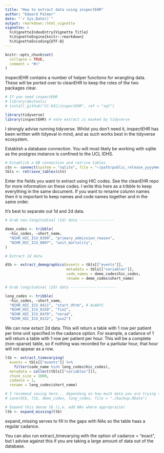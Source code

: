 ```yaml
---
title: "How to extract data using inspectEHR"
author: "Edward Palmer"
date: "`r Sys.Date()`"
output: rmarkdown::html_vignette
vignette: >
  %\VignetteIndexEntry{Vignette Title}
  %\VignetteEngine{knitr::rmarkdown}
  %\VignetteEncoding{UTF-8}
---
```


```r
knitr::opts_chunk$set(
  collapse = TRUE,
  comment = "#>"
)
```

inspectEHR contains a number of helper functions for wrangling data. These will be ported over to cleanEHR to keep the roles of the two packages clear.

```r
# If you need inspectEHR
# library(devtools)
# install_github("CC-HIC/inspectEHR", ref = "sql")

library(tidyverse)
library(inspectEHR) # note extract is masked by tidyverse
```

I strongly advise running tidyverse. Whilst you don't need it, inspectEHR has been written with tidyeval in mind, and as such works best in the tidyverse ecosystem.

Establish a database connection. You will most likely be working with sqlite as the postgres instance is confined to the UCL IDHS.

```r
# Establish a DB connection and retrive tables
ctn <- connect(system = "sqlite", file = "~/path/public_release_yyyymmdd.sqlite3")
tbls <- retrieve_tables(ctn)
```

Enter the fields you want to extract using HIC codes. See the cleanEHR repo for more information on these codes. I write this here as a tribble to keep everything in the same document. If you want to rename column names then it is important to keep names and code names together and in the same order.

It's best to separate out 1d and 2d data.

```r
# Grab non-longitudinal (1d) data ----------------

demo_codes <- tribble(
  ~hic_codes, ~short_name,
  "NIHR_HIC_ICU_0399", "primary_admission_reason",
  "NIHR_HIC_ICU_0097", "unit_mortality",
)

# Extract 1d data

dtb <- extract_demographics(events = tbls[["events"]],
                            metadata = tbls[["variables"]],
                            code_names = demo_codes$hic_codes,
                            rename = demo_codes$short_name)

# Grab longitudinal (2d) data ---------------------

long_codes <- tribble(
  ~hic_codes, ~short_name,
  "NIHR_HIC_ICU_0411", "start_dttm", # ALWAYS
  "NIHR_HIC_ICU_0150", "fio2",
  "NIHR_HIC_ICU_0470", "norad",
  "NIHR_HIC_ICU_0132", "pxo2")
```

We can now extact 2d data. This will return a table with 1 row per patient per time unit specified in the cadance option. For example, a cadance of 1 will return a table with 1 row per patient per hour. This will be a complete (non-sparse) table, so if nothing was recorded for a partiular hour, that hour will not appear as a row.

```r
ltb <- extract_timevarying(
  events = tbls[["events"]] %>%
    filter(code_name %in% long_codes$hic_codes),
  metadata = collect(tbls[["variables"]]),
  chunk_size = 1000,
  cadance = 1,
  rename = long_codes$short_name)

# I recomend saving here... depending on how much data you are trying to wrangle, that step can take a long time.
# save(dtb, ltb, demo_codes, long_codes, file = "./backup.RData")

# Expand this dense tb (i.e. add NAs where appropraite)
ltb <- expand_missing(ltb)
```

expand_missing serves to fill in the gaps with NAs so the table haas a regular cadance.

You can also run extract_timevarying with the option of cadance = "exact", but I advise against this if you are taking a large amount of data out of the database.

